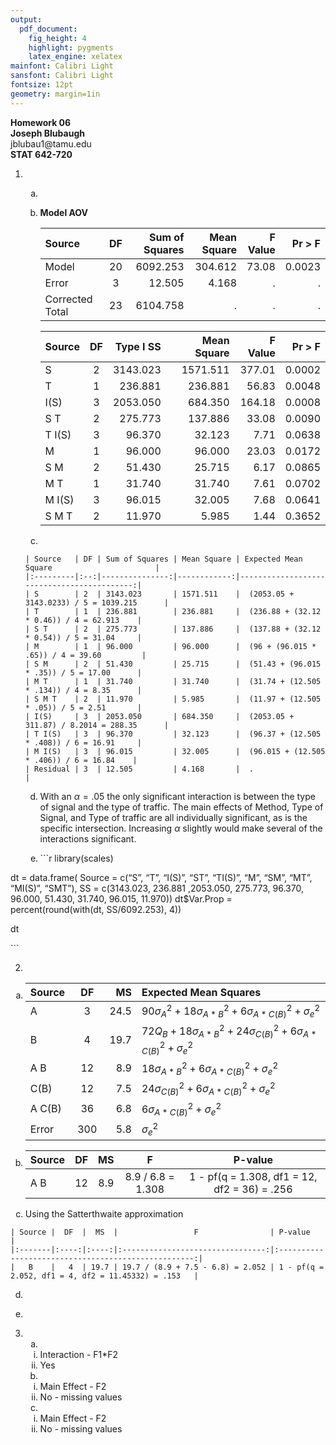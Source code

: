 ---
output:
  pdf_document:
    fig_height: 4
    highlight: pygments
    latex_engine: xelatex
mainfont: Calibri Light
sansfont: Calibri Light
fontsize: 12pt
geometry: margin=1in
---


**Homework 06**  
**Joseph Blubaugh**  
jblubau1@tamu.edu  
**STAT 642-720**  

\newpage


1.
  a)
    \begin{align*}
      Y_{ijkl} =& \tau_i + \gamma_j + (\tau \gamma)_{ij} + \lambda_l + (\tau \lambda)_{ik} + (\gamma \lambda)_{jk} + (\tau \gamma \lambda)_{ijk} + a_{l(i)} + (\gamma a)_{j,l(i)} + (\lambda a)_{k, l(i)} \\
                                       \\
      \tau_i =& Signal                 \\
      \gamma_j =& Traffic              \\
      \lambda_k =& Measured Device     \\
      a_l =& Intersection              \\
    \end{align*}
    
  b) **Model AOV**  
  
      | Source          | DF | Sum of Squares | Mean Square | F Value | Pr > F |  
      |:----------------|:--:|---------------:|------------:|--------:|-------:|  
      | Model           | 20 | 6092.253       | 304.612     | 73.08   | 0.0023 |  
      | Error           | 3  | 12.505         | 4.168       | .       | .      |  
      | Corrected Total | 23 | 6104.758       | .           | .       | .      |  
       
      | Source | DF | Type I SS| Mean Square | F Value | Pr > F |
      |:-------|:--:|---------:|------------:|--------:|-------:|
      | S      | 2  | 3143.023 | 1571.511    | 377.01  | 0.0002 |
      | T      | 1  | 236.881  | 236.881     | 56.83   | 0.0048 |
      | I(S)   | 3  | 2053.050 | 684.350     | 164.18  | 0.0008 |
      | S T    | 2  | 275.773  | 137.886     | 33.08   | 0.0090 |
      | T I(S) | 3  | 96.370   | 32.123      | 7.71    | 0.0638 |
      | M      | 1  | 96.000   | 96.000      | 23.03   | 0.0172 |
      | S M    | 2  | 51.430   | 25.715      | 6.17    | 0.0865 |
      | M T    | 1  | 31.740   | 31.740      | 7.61    | 0.0702 |
      | M I(S) | 3  | 96.015   | 32.005      | 7.68    | 0.0641 |
      | S M T  | 2  | 11.970   | 5.985       | 1.44    | 0.3652 |

  c)   
      
      | Source   | DF | Sum of Squares | Mean Square | Expected Mean Square                       |
      |:---------|:--:|---------------:|------------:|-------------------------------------------:|
      | S        | 2  | 3143.023       | 1571.511    |  (2053.05 + 3143.0233) / 5 = 1039.215      |
      | T        | 1  | 236.881        | 236.881     |  (236.88 + (32.12 * 0.46)) / 4 = 62.913    |
      | S T      | 2  | 275.773        | 137.886     |  (137.88 + (32.12 * 0.54)) / 5 = 31.04     |
      | M        | 1  | 96.000         | 96.000      |  (96 + (96.015 * .65)) / 4 = 39.60         |
      | S M      | 2  | 51.430         | 25.715      |  (51.43 + (96.015 * .35)) / 5 = 17.00      | 
      | M T      | 1  | 31.740         | 31.740      |  (31.74 + (12.505 * .134)) / 4 = 8.35      |
      | S M T    | 2  | 11.970         | 5.985       |  (11.97 + (12.505 * .05)) / 5 = 2.51       |
      | I(S)     | 3  | 2053.050       | 684.350     |  (2053.05 + 311.87) / 8.2014 = 288.35      | 
      | T I(S)   | 3  | 96.370         | 32.123      |  (96.37 + (12.505 * .408)) / 6 = 16.91     |
      | M I(S)   | 3  | 96.015         | 32.005      |  (96.015 + (12.505 * .406)) / 6 = 16.84    |
      | Residual | 3  | 12.505         | 4.168       |  .                                         |

  
  d) With an $\alpha = .05$ the only significant interaction is between the type of signal and the type of traffic. The main effects of Method, Type of Signal, and Type of traffic are all individually significant, as is the specific intersection. Increasing $\alpha$ slightly would make several of the interactions significant.
  
  e)
```{r q1c, echo=FALSE, comment=NA}
library(scales)

dt = data.frame(
    Source = c("S", "T", "I(S)", "ST", "TI(S)", "M", "SM", "MT", "MI(S)", "SMT"),
    SS = c(3143.023, 236.881 ,2053.050, 275.773, 96.370, 96.000, 51.430, 31.740, 96.015, 11.970))
dt$Var.Prop = percent(round(with(dt, SS/6092.253), 4))

dt

```


2.  
  a)
    
    | Source |      DF      |  MS  | Expected Mean Squares                                                                |
    |:-------|:------------:|-----:|:-------------------------------------------------------------------------------------|
    |   A    |      3       | 24.5 | $90 \sigma_A^2 + 18 \sigma_{A*B}^2 + 6 \sigma_{A * C(B)}^2 + \sigma_e^2$             |
    |   B    |      4       | 19.7 | $72 Q_B + 18 \sigma_{A*B}^2 + 24 \sigma_{C(B)}^2 + 6 \sigma_{A*C(B)}^2 + \sigma_e^2$ |
    |  A B   |     12       | 8.9  | $18 \sigma_{A*B}^2 + 6 \sigma_{A*C(B)}^2 + \sigma_e^2$                               |
    |  C(B)  |     12       | 7.5  | $24 \sigma_{C(B)}^2 + 6 \sigma_{A*C(B)}^2 + \sigma_e^2$                              |
    | A C(B) |     36       | 6.8  | $6 \sigma_{A*C(B)}^2 + \sigma_e^2$                                                   |
    | Error  |    300       | 5.8  | $\sigma_e^2$                                                                         |
    
    
  b)
    
    | Source |  DF  |  MS  |       F            | P-value                                       |
    |:-------|:----:|:----:|:------------------:|:---------------------------------------------:|
    |  A B   |  12  | 8.9  | 8.9 / 6.8  = 1.308 | 1 - pf(q = 1.308, df1 = 12, df2 = 36) = .256  |   
  
  
  c) Using the Satterthwaite approximation
  
    | Source |  DF  |  MS  |                 F                | P-value                                             |
    |:-------|:----:|:----:|:--------------------------------:|:---------------------------------------------------:|
    |   B    |   4  | 19.7 | 19.7 / (8.9 + 7.5 - 6.8) = 2.052 | 1 - pf(q = 2.052, df1 = 4, df2 = 11.45332) = .153   |  
  
  d)
  
\begin{align*}
  y_{.1..} =& \mu + a_. + \beta_1 + c_{.(1)} + (a \beta)_{.1} + (ac)_{..(1)} + e_{.1..} \\
  y_{.2..} =& \mu + a_. + \beta_2 + c_{.(2)} + (a \beta)_{.2} + (ac)_{..(2)} + e_{.2..} \\
  Var[\bar{y}_{.1..} - \bar{y}_{.2..}] =& Var[\bar{c}_{.(1)} - \bar{c}_{.(2)}] + Var[\bar{a \beta}_{.1} - \bar{a \beta}_{.2}] + Var[\bar{ac}_{..(1)} - \bar{ac}_{..(2)}] + Var[\bar{e}_{.1..} - \bar{e}_{.2..} ] \\
  =& \frac{2 \sigma^2_a}{4} + \frac{2 \sigma^2_{a \beta}}{4} + \frac{2 \sigma^2_{a c(\beta)}}{12} + \frac{2 \sigma^2_e}{72} \\
  =& \frac{36 \sigma^2_a}{72} + \frac{36 \sigma^2_{a \beta}}{72} + \frac{12 \sigma^2_{a c(\beta)}}{72} + \frac{2 \sigma^2_e}{72} \\
  =& \frac{1}{18} [18 \sigma^2_a + 18 \sigma^2_{a \beta} + 6 \sigma^2_{a c(\beta)} + \sigma^2_e ] \\
  =& \frac{1}{18} 19.7 \\
  Var =& 1.094 \\
  DF =& 4 \\
\end{align*}
  
  
  e) 
  
  \begin{align*}
  Tukey HSD = & \frac{qtukey(p = .95, nmeans = 6, df = 4) (\sqrt{1.094})}{\sqrt{2}} \\
            = & \frac{(6.7064)(1.0459)}{\sqrt{2}} \\
            = & 4.959 \\
  \end{align*}
  
3.
  a) 
    i. Interaction - F1*F2
    ii. Yes
  b) 
    i. Main Effect - F2
    ii. No - missing values
  c) 
    i. Main Effect - F2
    ii. No - missing values
  
  
  
  
  
  
  
  
  
  
  
  
  
  
  
  
  
  
  
  
  
  
  
  
  
  
  
  
  
  
  
  
  
  
  
  
  
  
  
  
  